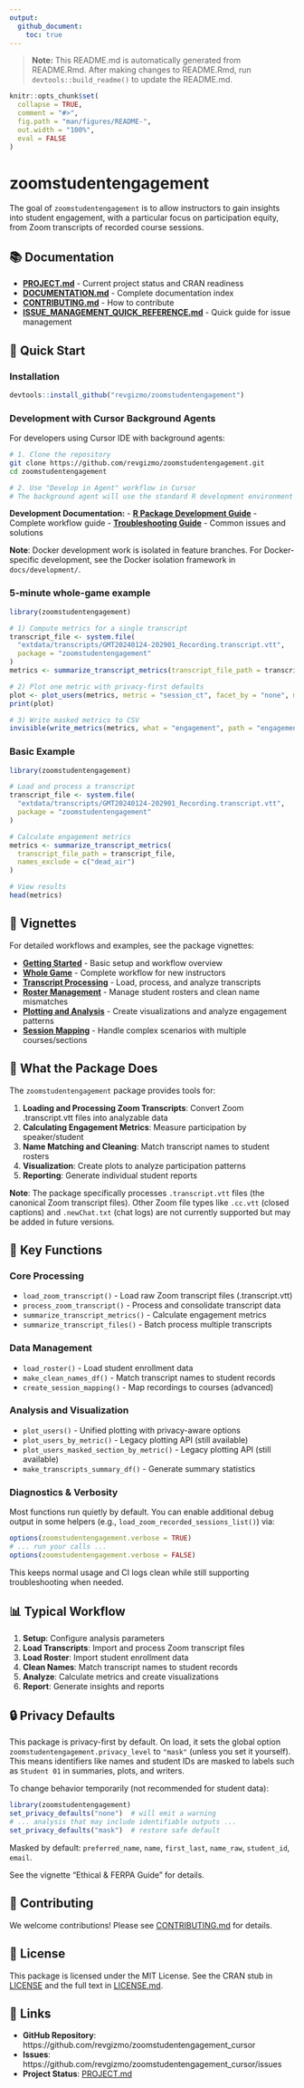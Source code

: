 ```yaml
---
output:
  github_document:
    toc: true
---
```


<!-- README.md is generated from README.Rmd. Please edit that file -->

> **Note:** This README.md is automatically generated from README.Rmd. After making changes to README.Rmd, run `devtools::build_readme()` to update the README.md.

```r
knitr::opts_chunk$set(
  collapse = TRUE,
  comment = "#>",
  fig.path = "man/figures/README-",
  out.width = "100%",
  eval = FALSE
)
```

# zoomstudentengagement

<!-- badges: start -->
<!-- badges: end -->

The goal of `zoomstudentengagement` is to allow instructors to gain insights into student engagement, with a particular focus on participation equity, from Zoom transcripts of recorded course sessions.

## 📚 Documentation

- **[PROJECT.md](PROJECT.md)** - Current project status and CRAN readiness
- **[DOCUMENTATION.md](DOCUMENTATION.md)** - Complete documentation index
- **[CONTRIBUTING.md](CONTRIBUTING.md)** - How to contribute
- **[ISSUE_MANAGEMENT_QUICK_REFERENCE.md](ISSUE_MANAGEMENT_QUICK_REFERENCE.md)** - Quick guide for issue management

## 🚀 Quick Start

### Installation

```r
devtools::install_github("revgizmo/zoomstudentengagement")
```

### Development with Cursor Background Agents

For developers using Cursor IDE with background agents:

```bash
# 1. Clone the repository
git clone https://github.com/revgizmo/zoomstudentengagement.git
cd zoomstudentengagement

# 2. Use "Develop in Agent" workflow in Cursor
# The background agent will use the standard R development environment
```

**Development Documentation:**
- **[R Package Development Guide](docs/development/CURSOR_BACKGROUND_AGENT_R_DEVELOPMENT.md)** - Complete workflow guide
- **[Troubleshooting Guide](docs/development/CURSOR_BACKGROUND_AGENT_TROUBLESHOOTING.md)** - Common issues and solutions

**Note**: Docker development work is isolated in feature branches. For Docker-specific development, see the Docker isolation framework in `docs/development/`.

### 5-minute whole-game example

```r
library(zoomstudentengagement)

# 1) Compute metrics for a single transcript
transcript_file <- system.file(
  "extdata/transcripts/GMT20240124-202901_Recording.transcript.vtt",
  package = "zoomstudentengagement"
)
metrics <- summarize_transcript_metrics(transcript_file_path = transcript_file)

# 2) Plot one metric with privacy-first defaults
plot <- plot_users(metrics, metric = "session_ct", facet_by = "none", mask_by = "name")
print(plot)

# 3) Write masked metrics to CSV
invisible(write_metrics(metrics, what = "engagement", path = "engagement_metrics.csv"))
```

### Basic Example

```r
library(zoomstudentengagement)

# Load and process a transcript
transcript_file <- system.file(
  "extdata/transcripts/GMT20240124-202901_Recording.transcript.vtt",
  package = "zoomstudentengagement"
)

# Calculate engagement metrics
metrics <- summarize_transcript_metrics(
  transcript_file_path = transcript_file,
  names_exclude = c("dead_air")
)

# View results
head(metrics)
```

## 📖 Vignettes

For detailed workflows and examples, see the package vignettes:

- **[Getting Started](https://revgizmo.github.io/zoomstudentengagement/getting-started.html)** - Basic setup and workflow overview
- **[Whole Game](https://revgizmo.github.io/zoomstudentengagement/whole-game.html)** - Complete workflow for new instructors
- **[Transcript Processing](https://revgizmo.github.io/zoomstudentengagement/transcript-processing.html)** - Load, process, and analyze transcripts
- **[Roster Management](https://revgizmo.github.io/zoomstudentengagement/roster-cleaning.html)** - Manage student rosters and clean name mismatches
- **[Plotting and Analysis](https://revgizmo.github.io/zoomstudentengagement/plotting.html)** - Create visualizations and analyze engagement patterns
- **[Session Mapping](https://revgizmo.github.io/zoomstudentengagement/session-mapping.html)** - Handle complex scenarios with multiple courses/sections

## 🎯 What the Package Does

The `zoomstudentengagement` package provides tools for:

1. **Loading and Processing Zoom Transcripts**: Convert Zoom .transcript.vtt files into analyzable data
2. **Calculating Engagement Metrics**: Measure participation by speaker/student
3. **Name Matching and Cleaning**: Match transcript names to student rosters
4. **Visualization**: Create plots to analyze participation patterns
5. **Reporting**: Generate individual student reports

**Note**: The package specifically processes `.transcript.vtt` files (the canonical Zoom transcript files). Other Zoom file types like `.cc.vtt` (closed captions) and `.newChat.txt` (chat logs) are not currently supported but may be added in future versions.

## 🔧 Key Functions

### Core Processing
- `load_zoom_transcript()` - Load raw Zoom transcript files (.transcript.vtt)
- `process_zoom_transcript()` - Process and consolidate transcript data
- `summarize_transcript_metrics()` - Calculate engagement metrics
- `summarize_transcript_files()` - Batch process multiple transcripts

### Data Management
- `load_roster()` - Load student enrollment data
- `make_clean_names_df()` - Match transcript names to student records
- `create_session_mapping()` - Map recordings to courses (advanced)

### Analysis and Visualization
- `plot_users()` - Unified plotting with privacy-aware options
- `plot_users_by_metric()` - Legacy plotting API (still available)
- `plot_users_masked_section_by_metric()` - Legacy plotting API (still available)
- `make_transcripts_summary_df()` - Generate summary statistics

### Diagnostics & Verbosity

Most functions run quietly by default. You can enable additional debug output in
some helpers (e.g., `load_zoom_recorded_sessions_list()`) via:

```r
options(zoomstudentengagement.verbose = TRUE)
# ... run your calls ...
options(zoomstudentengagement.verbose = FALSE)
```

This keeps normal usage and CI logs clean while still supporting troubleshooting when needed.

## 📊 Typical Workflow

1. **Setup**: Configure analysis parameters
2. **Load Transcripts**: Import and process Zoom transcript files
3. **Load Roster**: Import student enrollment data
4. **Clean Names**: Match transcript names to student records
5. **Analyze**: Calculate metrics and create visualizations
6. **Report**: Generate insights and reports

## 🔒 Privacy Defaults

This package is privacy-first by default. On load, it sets the global option
`zoomstudentengagement.privacy_level` to `"mask"` (unless you set it yourself).
This means identifiers like names and student IDs are masked to labels such as
`Student 01` in summaries, plots, and writers.

To change behavior temporarily (not recommended for student data):

```r
library(zoomstudentengagement)
set_privacy_defaults("none")  # will emit a warning
# ... analysis that may include identifiable outputs ...
set_privacy_defaults("mask")  # restore safe default
```

Masked by default: `preferred_name`, `name`, `first_last`, `name_raw`, `student_id`, `email`.

See the vignette "Ethical & FERPA Guide" for details.

## 🤝 Contributing

We welcome contributions! Please see [CONTRIBUTING.md](CONTRIBUTING.md) for details.

## 📄 License

This package is licensed under the MIT License. See the CRAN stub in [LICENSE](LICENSE)
and the full text in [LICENSE.md](LICENSE.md).

## 🔗 Links

- **GitHub Repository**: https://github.com/revgizmo/zoomstudentengagement_cursor
- **Issues**: https://github.com/revgizmo/zoomstudentengagement_cursor/issues
- **Project Status**: [PROJECT.md](PROJECT.md)







